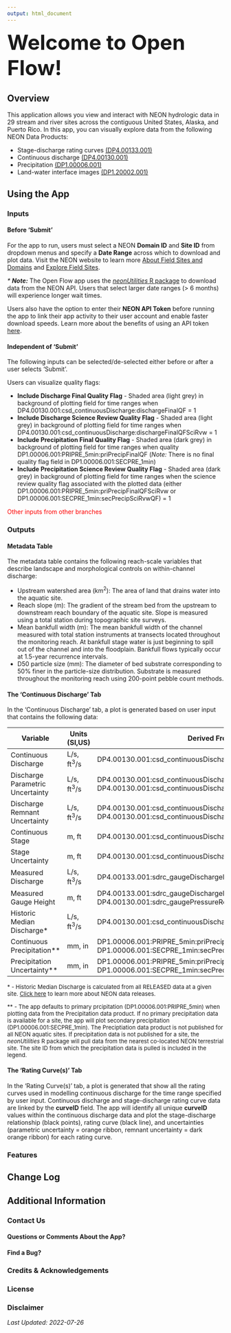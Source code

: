 ```yaml
---
output: html_document
---
```


<font size="10">**Welcome to Open Flow!**</font> 

## Overview

This application allows you view and interact with NEON hydrologic data in 29 stream and river sites across the contiguous United States, Alaska, and Puerto Rico. In this app, you can visually explore data from the following NEON Data Products:

* Stage-discharge rating curves [(DP4.00133.001)](https://data.neonscience.org/data-products/DP4.00133.001)
* Continuous discharge [(DP4.00130.001)](https://data.neonscience.org/data-products/DP4.00130.001)
* Precipitation [(DP1.00006.001)](https://data.neonscience.org/data-products/DP1.00006.001)
* Land-water interface images [(DP1.20002.001)](https://data.neonscience.org/data-products/DP1.20002.001)

## Using the App

### Inputs

#### Before 'Submit'

For the app to run, users must select a NEON **Domain ID** and **Site ID** from dropdown menus and specify a **Date Range** across which to download and plot data. Visit the NEON website to learn more [About Field Sites and Domains](https://www.neonscience.org/field-sites/about-field-sites) and [Explore Field Sites](https://www.neonscience.org/field-sites/explore-field-sites).

_* **Note:**_ The Open Flow app uses the [_neonUtilities_ R package](https://cran.r-project.org/web/packages/neonUtilities/index.html) to download data from the NEON API. Users that select larger date ranges (> 6 months) will experience longer wait times.

Users also have the option to enter their **NEON API Token** before running the app to link their app activity to their user account and enable faster download speeds. Learn more about the benefits of using an API token [here](https://www.neonscience.org/resources/learning-hub/tutorials/neon-api-tokens-tutorial).

#### Independent of 'Submit'

The following inputs can be selected/de-selected either before or after a user selects 'Submit'.

Users can visualize quality flags:

* **Include Discharge Final Quality Flag** - Shaded area (light grey) in background of plotting field for time ranges when DP4.00130.001:csd_continuousDischarge:dischargeFinalQF = 1
* **Include Discharge Science Review Quality Flag** - Shaded area (light grey) in background of plotting field for time ranges when DP4.00130.001:csd_continuousDischarge:dischargeFinalQFSciRvw = 1
* **Include Precipitation Final Quality Flag** - Shaded area (dark grey) in background of plotting field for time ranges when quality DP1.00006.001:PRIPRE_5min:priPrecipFinalQF (_Note:_ There is no final quality flag field in DP1.00006.001:SECPRE_1min)
* **Include Precipitation Science Review Quality Flag** - Shaded area (dark grey) in background of plotting field for time ranges when the science review quality flag associated with the plotted data (either DP1.00006.001:PRIPRE_5min:priPrecipFinalQFSciRvw or DP1.00006.001:SECPRE_1min:secPrecipSciRvwQF) = 1

<span style="color: red;">Other inputs from other branches</span>

### Outputs

#### Metadata Table

The metadata table contains the following reach-scale variables that describe landscape and morphological controls on within-channel discharge:

* Upstream watershed area (km^2^): The area of land that drains water into the aquatic site.
* Reach slope (m): The gradient of the stream bed from the upstream to downstream reach boundary of the aquatic site. Slope is measured using a total station during topographic site surveys.
* Mean bankfull width (m): The mean bankfull width of the channel measured with total station instruments at transects located throughout the monitoring reach. At bankfull stage water is just beginning to spill out of the channel and into the floodplain. Bankfull flows typically occur at 1.5-year recurrence intervals.
* D50 particle size (mm): The diameter of bed substrate corresponding to 50% finer in the particle-size distribution. Substrate is measured throughout the monitoring reach using 200-point pebble count methods.

#### The 'Continuous Discharge' Tab

In the 'Continuous Discharge' tab, a plot is generated based on user input that contains the following data:

Variable|Units (SI,US)|Derived From|Aesthetic|Default<br>Visibility
--------|-----|-----------|-----|------------------
Continuous Discharge| L/s, ft^3^/s|DP4.00130.001:csd_continuousDischarge:maxpostDischarge|black line|on
Discharge Parametric Uncertainty| L/s, ft^3^/s|DP4.00130.001:csd_continuousDischarge:withParaUncQLower2Std<br>DP4.00130.001:csd_continuousDischarge:withParaUncQUpper2Std|orange ribbon|off
Discharge Remnant Uncertainty| L/s, ft^3^/s|DP4.00130.001:csd_continuousDischarge:withRemnUncQLower2Std<br>DP4.00130.001:csd_continuousDischarge:withRemnUncQUpper2Std|dark orange ribbon|off
Continuous Stage| m, ft|DP4.00130.001:csd_continuousDischarge:equivalentStage|pink line|on
Stage Uncertainty| m, ft|DP4.00130.001:csd_continuousDischarge:stageUnc|blue ribbon|off
Measured Discharge| L/s, ft^3^/s|DP4.00133.001:sdrc_gaugeDischargeMeas:streamDischarge|green point|on
Measured Gauge Height| m, ft|DP4.00133.001:sdrc_gaugeDischargeMeas:gaugeHeight<br>DP4.00130.001:sdrc_gaugePressureRelationship:gaugeHeight|yellow point|on
Historic Median Discharge*| L/s, ft^3^/s|DP4.00130.001:csd_continuousDischarge:maxpostDischarge|grey line|off
Continuous Precipitation**| mm, in|DP1.00006.001:PRIPRE_5min:priPrecipBulk _or_ DP1.00006.001:SECPRE_1min:secPrecipBulk|light blue line|off
Precipitation Uncertainty**| mm, in|DP1.00006.001:PRIPRE_5min:priPrecipExpUncert _or_ DP1.00006.001:SECPRE_1min:secPrecipExpUncert|purple ribbon|off

<font size="2">\* - Historic Median Discharge is calculated from all RELEASED data at a given site. [Click here](https://www.neonscience.org/data-samples/data-management/data-revisions-releases) to learn more about NEON data releases.</font> 

<font size="2">** - The app defaults to primary prcipitation (DP1.00006.001:PRIPRE_5min) when plotting data from the Precipitation data product. If no primary precipitation data is available for a site, the app will plot secondary precipitation (DP1.00006.001:SECPRE_1min). The Preciptiation data product is not published for all NEON aquatic sites. If precipitation data is not published for a site, the _neonUtilities_ R package will pull data from the nearest co-located NEON terrestrial site. The site ID from which the precipitation data is pulled is included in the legend.</font> 

#### The 'Rating Curve(s)' Tab

In the 'Rating Curve(s)' tab, a plot is generated that show all the rating curves used in modelling continuous discharge for the time range specified by user input. Continuous discharge and stage-discharge rating curve data are linked by the **curveID** field. The app will identify all unique **curveID** values within the continuous discharge data and plot the stage-discharge relationship (black points), rating curve (black line), and uncertainties (parametric uncertainty = orange ribbon, remnant uncertainty = dark orange ribbon) for each rating curve.

### Features

## Change Log

## Additional Information

### Contact Us

#### Questions or Comments About the App?

#### Find a Bug?

### Credits & Acknowledgements

### License

### Disclaimer

_Last Updated: 2022-07-26_
